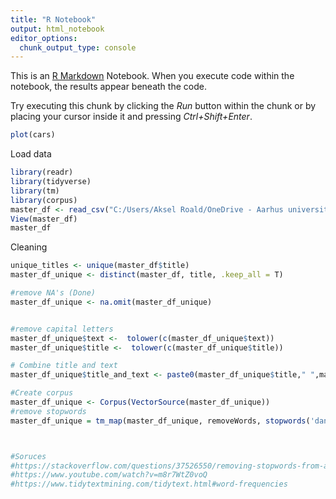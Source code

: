 ```yaml
---
title: "R Notebook"
output: html_notebook
editor_options: 
  chunk_output_type: console
---
```


This is an [R Markdown](http://rmarkdown.rstudio.com) Notebook. When you execute code within the notebook, the results appear beneath the code. 

Try executing this chunk by clicking the *Run* button within the chunk or by placing your cursor inside it and pressing *Ctrl+Shift+Enter*. 

```r
plot(cars)
```
Load data
```r
library(readr)
library(tidyverse)
library(tm)
library(corpus)
master_df <- read_csv("C:/Users/Aksel Roald/OneDrive - Aarhus universitet/5. semester/Cultural data science/master_updated.csv")
View(master_df)
master_df 
```

Cleaning
```r
unique_titles <- unique(master_df$title)
master_df_unique <- distinct(master_df, title, .keep_all = T)

#remove NA's (Done)
master_df_unique <- na.omit(master_df_unique)


#remove capital letters
master_df_unique$text <-  tolower(c(master_df_unique$text))
master_df_unique$title <-  tolower(c(master_df_unique$title))

# Combine title and text
master_df_unique$title_and_text <- paste0(master_df_unique$title," ",master_df_unique$text)

#Create corpus
master_df_unique <- Corpus(VectorSource(master_df_unique))
#remove stopwords
master_df_unique = tm_map(master_df_unique, removeWords, stopwords('danish'))



#Soruces
#https://stackoverflow.com/questions/37526550/removing-stopwords-from-a-user-defined-corpus-in-r
#https://www.youtube.com/watch?v=m8r7WtZ0voQ
#https://www.tidytextmining.com/tidytext.html#word-frequencies

```


